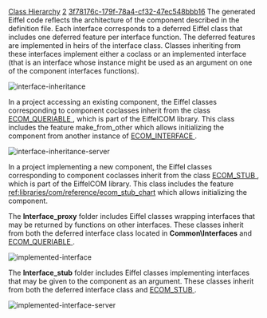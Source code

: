 [[Property:title|Class Hierarchy]]
[[Property:weight|2]]
[[Property:uuid|3f78176c-179f-78a4-cf32-47ec548bbb16]]
The generated Eiffel code reflects the architecture of the component described in the definition file. Each interface corresponds to a deferred Eiffel class that includes one deferred feature per interface function. The deferred features are implemented in heirs of the interface class. Classes inheriting from these interfaces implement either a coclass or an implemented interface (that is an interface whose instance might be used as an argument on one of the component interfaces functions). 
 [[Image:interface-inheritance]]  
In a project accessing an existing component, the Eiffel classes corresponding to component coclasses inherit from the class [[ref:libraries/com/reference/ecom_queriable_chart| <eiffel>ECOM_QUERIABLE</eiffel> ]] , which is part of the EiffelCOM library. This class includes the feature <eiffel>make_from_other</eiffel> which allows initializing the component from another instance of [[ref:libraries/com/reference/ecom_interface_chart| <eiffel>ECOM_INTERFACE</eiffel> ]] . 
 [[Image:interface-inheritance-server]]  
In a project implementing a new component, the Eiffel classes corresponding to component coclasses inherit from the class [[ref:libraries/com/reference/ecom_stub_chart| <eiffel>ECOM_STUB</eiffel> ]] , which is part of the EiffelCOM library. This class includes the feature [[ref:libraries/com/reference/ecom_stub_chart]]  which allows initializing the component. 

The '''Interface_proxy''' folder includes Eiffel classes wrapping interfaces that may be returned by functions on other interfaces. These classes inherit from both the deferred interface class located in '''Common\Interfaces''' and [[ref:libraries/com/reference/ecom_queriable_chart| <eiffel>ECOM_QUERIABLE</eiffel> ]] . 
 [[Image:implemented-interface]]  
The '''Interface_stub''' folder includes Eiffel classes implementing interfaces that may be given to the component as an argument. These classes inherit from both the deferred interface class and [[ref:libraries/com/reference/ecom_stub_chart| <eiffel>ECOM_STUB</eiffel> ]] . 
 [[Image:implemented-interface-server]]  
{{seealso| '''See Also''': [[How the EiffelCOM Wizard works|How the EiffelCOM Wizard Works]] , [[Generated Files|Generated Files]] , [[Eiffel Project Processing|Adding a COM Interface to an Eiffel Project]] , [[Reusing a COM Component|Accessing a COM Component]] , [[Building a COM Component|Building a COM Component]] , [[Wizards: Command Line Options|Command Line Options]]  }}




